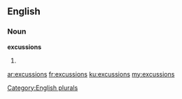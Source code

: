 ==English==

===Noun===
'''excussions'''

# {{plural of|excussion}}

[[Category:English plurals]]

[[ar:excussions]]
[[fr:excussions]]
[[ku:excussions]]
[[my:excussions]]